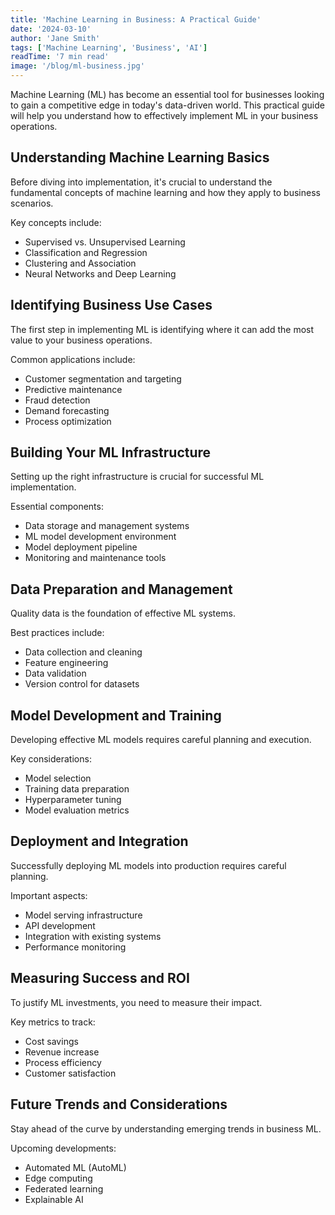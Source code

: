 ```yaml
---
title: 'Machine Learning in Business: A Practical Guide'
date: '2024-03-10'
author: 'Jane Smith'
tags: ['Machine Learning', 'Business', 'AI']
readTime: '7 min read'
image: '/blog/ml-business.jpg'
---
```


Machine Learning (ML) has become an essential tool for businesses looking to gain a competitive edge in today's data-driven world. This practical guide will help you understand how to effectively implement ML in your business operations.

## Understanding Machine Learning Basics

Before diving into implementation, it's crucial to understand the fundamental concepts of machine learning and how they apply to business scenarios.

Key concepts include:

- Supervised vs. Unsupervised Learning
- Classification and Regression
- Clustering and Association
- Neural Networks and Deep Learning

## Identifying Business Use Cases

The first step in implementing ML is identifying where it can add the most value to your business operations.

Common applications include:

- Customer segmentation and targeting
- Predictive maintenance
- Fraud detection
- Demand forecasting
- Process optimization

## Building Your ML Infrastructure

Setting up the right infrastructure is crucial for successful ML implementation.

Essential components:

- Data storage and management systems
- ML model development environment
- Model deployment pipeline
- Monitoring and maintenance tools

## Data Preparation and Management

Quality data is the foundation of effective ML systems.

Best practices include:

- Data collection and cleaning
- Feature engineering
- Data validation
- Version control for datasets

## Model Development and Training

Developing effective ML models requires careful planning and execution.

Key considerations:

- Model selection
- Training data preparation
- Hyperparameter tuning
- Model evaluation metrics

## Deployment and Integration

Successfully deploying ML models into production requires careful planning.

Important aspects:

- Model serving infrastructure
- API development
- Integration with existing systems
- Performance monitoring

## Measuring Success and ROI

To justify ML investments, you need to measure their impact.

Key metrics to track:

- Cost savings
- Revenue increase
- Process efficiency
- Customer satisfaction

## Future Trends and Considerations

Stay ahead of the curve by understanding emerging trends in business ML.

Upcoming developments:

- Automated ML (AutoML)
- Edge computing
- Federated learning
- Explainable AI 